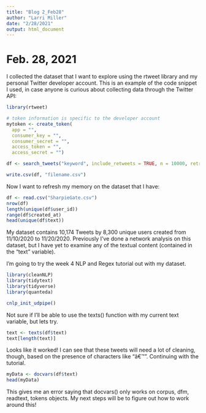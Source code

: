 ---
title: "Blog 2_Feb28"
author: "Larri Miller"
date: "2/28/2021"
output: html_document
---

# Feb. 28, 2021

I collected the dataset that I want to explore using the rtweet library and my personal Twitter developer account. This is an example of the code snippet I used, in case anyone is curious about collecting data through the Twitter API:

```{r eval=FALSE}
library(rtweet)

# token information is specific to the developer account
mytoken <- create_token( 
  app = "",
  consumer_key = "",
  consumer_secret = "",
  access_token = "",
  access_secret = "")

df <- search_tweets("keyword", include_retweets = TRUE, n = 10000, retryonratelimit = TRUE,  token = mytoken)

write.csv(df, "filename.csv")
```

Now I want to refresh my memory on the dataset that I have:
```{r}
df <- read.csv("SharpieGate.csv")
nrow(df)
length(unique(df$user_id))
range(df$created_at)
head(unique(df$text))

```
My dataset contains 10,174 Tweets by 8,300 unique users created from 11/10/2020 to 11/20/2020. Previously I've done a network analysis on this dataset, but I have yet to examine any of the textual content (contained in the "text" variable). 


I'm going to try the week 4 NLP and Regex tutorial out with my dataset. 
```{r}
library(cleanNLP)
library(tidytext)
library(tidyverse)
library(quanteda)

cnlp_init_udpipe()
```

Not sure if I'll be able to use the texts() function with my current text variable, but lets try.
```{r}
text <- texts(df$text)
text[length(text)]
```

Looks like it worked! I can see that these tweets will need a lot of cleaning, though, based on the presence of characters like "â€™". Continuing with the tutorial.

```{r eval = FALSE}
myData <- docvars(df$text)
head(myData)
```
This gives me an error saying that docvars() only works on corpus, dfm, readtext, tokens objects. My next steps will be to figure out how to work around this!
